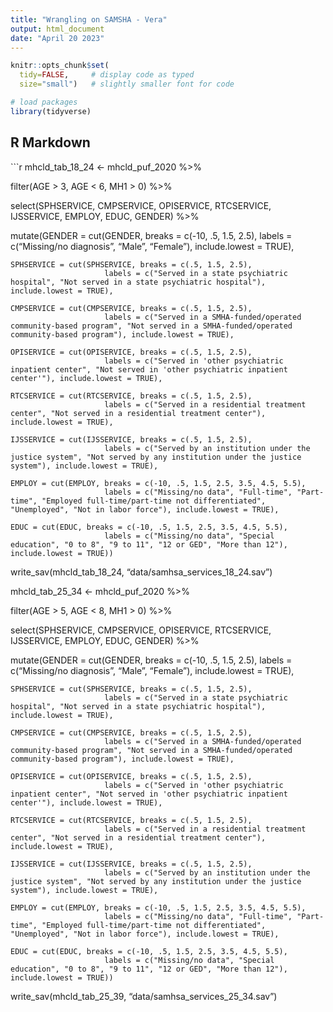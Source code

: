 ```yaml
---
title: "Wrangling on SAMSHA - Vera"
output: html_document
date: "April 20 2023"
---
```


```r
knitr::opts_chunk$set(
  tidy=FALSE,     # display code as typed
  size="small")   # slightly smaller font for code

# load packages
library(tidyverse)
```

## R Markdown



```r
mhcld_tab_18_24 <- mhcld_puf_2020 %>%
  
  filter(AGE > 3, AGE < 6, MH1 > 0) %>%
  
  select(SPHSERVICE, CMPSERVICE, OPISERVICE, RTCSERVICE, IJSSERVICE, EMPLOY, EDUC, GENDER) %>%
  
  mutate(GENDER = cut(GENDER, breaks = c(-10, .5, 1.5, 2.5),
                         labels = c("Missing/no diagnosis", "Male", "Female"), include.lowest = TRUE),
    
    SPHSERVICE = cut(SPHSERVICE, breaks = c(.5, 1.5, 2.5),
                         labels = c("Served in a state psychiatric hospital", "Not served in a state psychiatric hospital"), include.lowest = TRUE),
    
    CMPSERVICE = cut(CMPSERVICE, breaks = c(.5, 1.5, 2.5),
                         labels = c("Served in a SMHA-funded/operated community-based program", "Not served in a SMHA-funded/operated community-based program"), include.lowest = TRUE),
    
    OPISERVICE = cut(OPISERVICE, breaks = c(.5, 1.5, 2.5),
                         labels = c("Served in 'other psychiatric inpatient center", "Not served in 'other psychiatric inpatient center'"), include.lowest = TRUE),
    
    RTCSERVICE = cut(RTCSERVICE, breaks = c(.5, 1.5, 2.5),
                         labels = c("Served in a residential treatment center", "Not served in a residential treatment center"), include.lowest = TRUE),
    
    IJSSERVICE = cut(IJSSERVICE, breaks = c(.5, 1.5, 2.5),
                         labels = c("Served by an institution under the justice system", "Not served by any institution under the justice system"), include.lowest = TRUE),
    
    EMPLOY = cut(EMPLOY, breaks = c(-10, .5, 1.5, 2.5, 3.5, 4.5, 5.5),
                         labels = c("Missing/no data", "Full-time", "Part-time", "Employed full-time/part-time not differentiated", "Unemployed", "Not in labor force"), include.lowest = TRUE),
    
    EDUC = cut(EDUC, breaks = c(-10, .5, 1.5, 2.5, 3.5, 4.5, 5.5),
                         labels = c("Missing/no data", "Special education", "0 to 8", "9 to 11", "12 or GED", "More than 12"), include.lowest = TRUE))

write_sav(mhcld_tab_18_24, "data/samhsa_services_18_24.sav")



mhcld_tab_25_34 <- mhcld_puf_2020 %>%

filter(AGE > 5, AGE < 8, MH1 > 0) %>%
  
  select(SPHSERVICE, CMPSERVICE, OPISERVICE, RTCSERVICE, IJSSERVICE, EMPLOY, EDUC, GENDER) %>%
  
  mutate(GENDER = cut(GENDER, breaks = c(-10, .5, 1.5, 2.5),
                         labels = c("Missing/no diagnosis", "Male", "Female"), include.lowest = TRUE),
    
    SPHSERVICE = cut(SPHSERVICE, breaks = c(.5, 1.5, 2.5),
                         labels = c("Served in a state psychiatric hospital", "Not served in a state psychiatric hospital"), include.lowest = TRUE),
    
    CMPSERVICE = cut(CMPSERVICE, breaks = c(.5, 1.5, 2.5),
                         labels = c("Served in a SMHA-funded/operated community-based program", "Not served in a SMHA-funded/operated community-based program"), include.lowest = TRUE),
    
    OPISERVICE = cut(OPISERVICE, breaks = c(.5, 1.5, 2.5),
                         labels = c("Served in 'other psychiatric inpatient center", "Not served in 'other psychiatric inpatient center'"), include.lowest = TRUE),
    
    RTCSERVICE = cut(RTCSERVICE, breaks = c(.5, 1.5, 2.5),
                         labels = c("Served in a residential treatment center", "Not served in a residential treatment center"), include.lowest = TRUE),
    
    IJSSERVICE = cut(IJSSERVICE, breaks = c(.5, 1.5, 2.5),
                         labels = c("Served by an institution under the justice system", "Not served by any institution under the justice system"), include.lowest = TRUE),
    
    EMPLOY = cut(EMPLOY, breaks = c(-10, .5, 1.5, 2.5, 3.5, 4.5, 5.5),
                         labels = c("Missing/no data", "Full-time", "Part-time", "Employed full-time/part-time not differentiated", "Unemployed", "Not in labor force"), include.lowest = TRUE),
    
    EDUC = cut(EDUC, breaks = c(-10, .5, 1.5, 2.5, 3.5, 4.5, 5.5),
                         labels = c("Missing/no data", "Special education", "0 to 8", "9 to 11", "12 or GED", "More than 12"), include.lowest = TRUE))

write_sav(mhcld_tab_25_39, "data/samhsa_services_25_34.sav")



